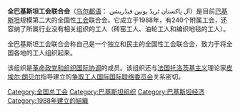 '''全巴基斯坦工会联合会'''（[[乌尔都语|乌尔都语]]： آل پاکستان ٹريڈ يونين فيڈريشن）是目前[[巴基斯坦|巴基斯坦]]规模第二大的全国性[[工会|工会]]联合会。它成立于1988年，有240个附属工会，还容纳了所属行业没有相关组织的工人（砖窑工人、油轮工人和编织地毯的工人）。

全巴基斯坦工会联合会称自己是一个独立和民主的全国性工会联合会，致力于将全国各地的工人组织起来。

该组织是[[革命政党和组织国际协调|革命政党和组织国际协调]]的成员。该组织还与[[法国|法国]][[托洛茨基主义|托洛茨基主义]]理论家[[皮埃尔·朗贝尔|皮埃尔·朗贝尔]]指导建立的[[争取工人国际国际联络委员会|争取工人国际国际联络委员会]]关系密切。

{{Pakistan-stub}}
[[Category:全国总工会|Category:全国总工会]]
[[Category:巴基斯坦组织|Category:巴基斯坦组织]]
[[Category:巴基斯坦经济|Category:巴基斯坦经济]]
[[Category:1988年建立的組織|Category:1988年建立的組織]]